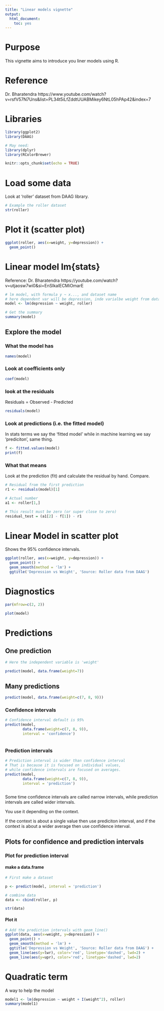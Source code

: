```yaml
---
title: "Linear models vignette"
output:
  html_document:
    toc: yes
---
```


# Purpose

This vignette aims to introduce you liner models using R.

# Reference

Dr. Bharatendra https://www.youtube.com/watch?v=rsfV57N7Uns&list=PL34t5iLfZddtUUABMikey6NtL05hPAp42&index=7 

# Libraries

```r
library(ggplot2)
library(DAAG)

# May need:
library(dplyr)
library(RColorBrewer)

knitr::opts_chunk$set(echo = TRUE)

```


# Load some data

Look at 'roller' dataset from DAAG library.

```r
# Example the roller dataset
str(roller)
```

# Plot it (scatter plot)

```r
ggplot(roller, aes(x=weight, y=depression)) +
  geom_point()

```
# Linear model lm{stats}

Reference: Dr. Bharatendra https://youtube.com/watch?v=utjaosw7wi0&si=EnSIkaIECMiOmarE 

```r

# lm model, with formula y ~ x..., and dataset name
# here dependent var will be depression, inde varialbe weight from dataset roller
model <- lm(depression ~ weight, roller)

# Get the summary
summary(model)
```
## Explore the model

### What the model has

```r

names(model)
```
### Look at coefficients only

```r
coef(model)
```

### look at the residuals

Residuals = Observed - Predicted

```r

residuals(model)
```

### Look at predictions (i.e. the fitted model)

In stats terms we say the 'fitted model' while in machine learning we say 'prediciton', same thing.

```r
f <- fitted.values(model)
print(f)

```



### What that means

Look at the prediction (fit) and calculate the residual by hand. Compare.

```r

# Residual from the first prediction
r1 <- residuals(model)[1]

# Actual number
a1 <- roller[1,]

# This result must be zero (or super close to zero)
residual_test = (a1[2] - f[1]) - r1

```


# Linear Model in scatter plot

Shows the 95% confidence intervals.

```r
ggplot(roller, aes(x=weight, y=depression)) +
  geom_point() +
  geom_smooth(method = 'lm') +
  ggtitle('Depression vs Weight', 'Source: Roller data from DAAG')


```

# Diagnostics


```r
par(mfrow=c(2, 2))

plot(model)
```

# Predictions

## One prediction

```r

# Here the independent variable is 'weight'

predict(model, data.frame(weight=7))

```

## Many predictions

```r

predict(model, data.frame(weight=c(7, 8, 9)))


```

### Confidence intervals

```r

# Confidence interval default is 95%
predict(model, 
        data.frame(weight=c(7, 8, 9)),
        interval = 'confidence')



```

### Prediction intervals

```r

# Prediction interval is wider than confidence interval
# That is because it is focused on individual values,
# while confidence intervals are focused on averages.
predict(model, 
        data.frame(weight=c(7, 8, 9)),
        interval = 'prediction')



```

Some time confidence intervals are called narrow intervals, 
while prediction intervals are called wider intervals.

You use it depending on the context.

If the context is about a single value then use prediciton interval, and if the context
is about a wider average then use confidence interval.


## Plots for confidence and prediction intervals

### Plot for prediction interval

#### make a data.frame

```r

# First make a dataset

p <- predict(model, interval = 'prediction')

# combine data
data <- cbind(roller, p)

str(data)

```


#### Plot it

```r

# Add the prediction intervals with geom_line()
ggplot(data, aes(x=weight, y=depression)) +
  geom_point() +
  geom_smooth(method = 'lm') +
  ggtitle('Depression vs Weight', 'Source: Roller data from DAAG') +
  geom_line(aes(y=lwr), color='red', linetype='dashed', lwd=2) +
  geom_line(aes(y=upr), color='red', linetype='dashed', lwd=2)

```


# Quadratic term

A way to help the model

```r

model1 <- lm(depression ~ weight + I(weight^2), roller)
summary(model1)

```


